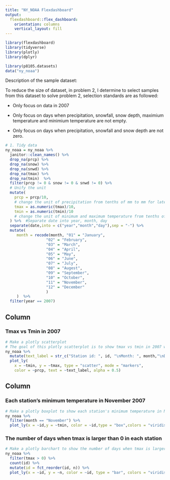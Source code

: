 ```yaml
---
title: "NY_NOAA Flexdashboard"
output: 
  flexdashboard::flex_dashboard:
    orientation: columns
    vertical_layout: fill
---
```


```r
library(flexdashboard)
library(tidyverse)
library(plotly)
library(dplyr)
```

```r
library(p8105.datasets)
data("ny_noaa")
```

Description of the sample dataset:

To reduce the size of dataset, in problem 2, I determine to select samples from this dataset to solve problem 2, selection standards are as followed:

* Only focus on data in 2007

* Only focus on days when precipitation, snowfall, snow depth, maximium temperature and
minimium temperature are not empty.

* Only focus on days when precipitation, snowfall and snow depth are not zero.

```r
# 1. Tidy data
ny_noaa = ny_noaa %>% 
  janitor::clean_names() %>% 
  drop_na(prcp) %>% 
  drop_na(snow) %>% 
  drop_na(snwd) %>% 
  drop_na(tmax) %>% 
  drop_na(tmin)  %>% 
  filter(prcp != 0 & snow != 0 & snwd != 0) %>% 
  # Unify the unit
  mutate(
    prcp = prcp/10,
    # change the unit of precipitation from tenths of mm to mm for later calculation
    tmax = as.numeric(tmax)/10,
    tmin = as.numeric(tmin)/10
    # change the unit of minimum and maximum temperature from tenths of degrees C to degrees C for later calculation
  ) %>%  #Separate date into year, month, day
  separate(date,into = c("year","month","day"),sep = "-") %>% 
  mutate(
     month = recode(month, "01" = "January",
                  "02" = "February",
                  "03" = "March",
                  "04" = "April",
                  "05" = "May",
                  "06" = "June",
                  "07" = "July",
                  "08" = "Augest",
                  "09" = "September",
                  "10" = "October",
                  "11" = "November", 
                  "12" = "December"
                  )
     )  %>% 
  filter(year == 2007)
```

Column {data-width=550}
-----------------------------------------------------------------------

### Tmax vs Tmin in 2007

```r
# Make a plotly scatterplot
# The goal of this plotly scatterplot is to show tmax vs tmin in 2007 when there are precipitation, snowfall and snow depth.
ny_noaa %>%
  mutate(text_label = str_c("Station id: ", id, "\nMonth: ", month,"\nDay:", day,"\nPrecipitation: ", prcp,"mm","\nSnowfall: ", snow,"mm","\nSnow Depth:", snwd,"mm")) %>% 
  plot_ly(
    x = ~tmin, y = ~tmax, type = "scatter", mode = "markers",
    color = ~prcp, text = ~text_label, alpha = 0.5)

```

Column {data-width=450}
-----------------------------------------------------------------------

### Each station's minimum temperature in November 2007

```r
# Make a plotly boxplot to show each station's minimum temperature in November 2007
ny_noaa %>% 
  filter(month == "November") %>% 
  plot_ly(x = ~id,y = ~tmin, color = ~id,type = "box",colors = "viridis")
```


### The number of days when tmax is larger than 0 in each station 

```r
# Make a plotly barchart to show the number of days when tmax is larger than 0 in each station 
ny_noaa %>% 
  filter(tmax > 0) %>% 
  count(id) %>% 
  mutate(id = fct_reorder(id, n)) %>% 
  plot_ly(x = ~id, y = ~n, color = ~id, type = "bar", colors = "viridis")
```

